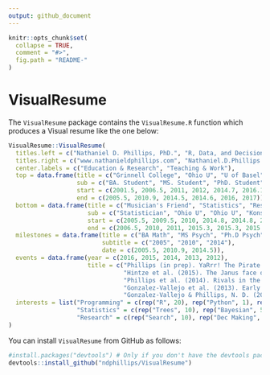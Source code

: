 ```yaml
---
output: github_document
---
```


<!-- README.md is generated from README.Rmd. Please edit that file -->

```r
knitr::opts_chunk$set(
  collapse = TRUE,
  comment = "#>",
  fig.path = "README-"
)
```

# VisualResume

The `VisualResume` package contains the `VisualResume.R` function which produces a Visual resume like the one below:

```r
VisualResume::VisualResume(
  titles.left = c("Nathaniel D. Phillips, PhD.", "R, Data, and Decision Science", "*Built with love in R using the InfoResume package (www.ndphillips.github.io"),
  titles.right = c("www.nathanieldphillips.com", "Nathaniel.D.Phillips.is@gmail.com", "Full Resume Link: www.ndphillips.github.io/cv"),
  center.labels = c("Education & Research", "Teaching & Work"),
  top = data.frame(title = c("Grinnell College", "Ohio U", "U of Basel", "MPIB", "U of Konstanz", "U of Basel"),
                   sub = c("BA. Student", "MS. Student", "PhD. Student", "PhD. Researcher", "PostDoc", "PostDoc"),
                   start = c(2001.5, 2006.5, 2011, 2012, 2014.7, 2016.1),
                   end = c(2005.5, 2010.9, 2014.5, 2014.6, 2016, 2017)),
  bottom = data.frame(title = c("Musician's Friend", "Statistics", "Research Methods", "Information Search", "R", "R", "R", "R"),
                      sub = c("Statistician", "Ohio U", "Ohio U", "Konstanz", "Konstanz", "Konstanz", "Basel", "Basel"),
                      start = c(2005.5, 2009.5, 2010, 2014.8, 2014.8, 2015.4, 2016.1, 2016.7),
                      end = c(2006.5, 2010, 2011, 2015.3, 2015.3, 2015.9, 2016.6, 2017)),
  milestones = data.frame(title = c("BA Math", "MS Psych", "Ph.D Psych"),
                          subtitle = c("2005", "2010", "2014"),
                          date = c(2005.5, 2010.9, 2014.5)),
  events = data.frame(year = c(2016, 2015, 2014, 2013, 2012),
                      title = c("Phillips (in prep). YaRrr! The Pirate's Guide to R. Self-published e-book.",
                                "Hintze et al. (2015). The Janus face of Darwinian competition.\nScientific Reports, 5.",
                                "Phillips et al. (2014). Rivals in the Dark: How competition influences [...].\nCognition, 113(1), 104-119.",
                                "Gonzalez-Vallejo et al. (2013). Early positive information impacts final [...].\nJournal of Behavioral Decision Making, 27.",
                                "Gonzalez-Vallejo & Phillips, N. D. (2012). Predicting soccer matches [...].\nJudgment and Decision Making. 5(3). 200-206.")),
  interests = list("Programming" = c(rep("R", 20), rep("Python", 1), rep("JavaScript", 2), "MatLab", "asdf"),
                   "Statistics" = c(rep("Trees", 10), rep("Bayesian", 5), rep("Regression", 3)),
                   "Research" = c(rep("Search", 10), rep("Dec Making", 5), rep("Reasoning", 3)))
)
```


You can install `VisualResume` from GitHub as follows:

```r
#install.packages("devtools") # Only if you don't have the devtools package
devtools::install_github("ndphillips/VisualResume")
```

